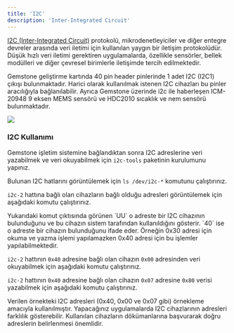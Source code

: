 ```yaml
---
title: 'I2C'
description: 'Inter-Integrated Circuit'
---
```



[I2C (Inter-Integrated Circuit)](https://preprod.kureansiklopedi.com/tr/detay/i2c-inter-integrated-circuit-8c241)
protokolü, mikrodenetleyiciler ve diğer entegre devreler arasında veri iletimi için kullanılan yaygın bir iletişim
protokolüdür. Düşük hızlı veri iletimi gerektiren uygulamalarda, özellikle sensörler, bellek modülleri ve diğer
çevresel birimlerle iletişimde tercih edilmektedir. 

Gemstone geliştirme kartında 40 pin header pinlerinde 1 adet I2C (I2C1) çıkışı bulunmaktadır. Harici olarak
kullanılmak istenen I2C cihazları bu pinler aracılığıyla bağlanılabilir. Ayrıca Gemstone üzerinde i2c ile haberleşen
ICM-20948 9 eksen MEMS sensörü ve  HDC2010 sıcaklık ve nem sensörü bulunmaktadır.

<Frame caption="Todo: i2C pinlerini belirten kart görseli">
  <img className="rounded-lg" noZoom src="/images/under-construction.png" />
</Frame>

### I2C Kullanımı

Gemstone işletim sistemine bağlandıktan sonra I2C adreslerine veri yazabilmek ve veri okuyabilmek 
için `i2c-tools` paketinin kurulumunu yapınız.

<SnippetInstallTools />

Bulunan I2C hatlarını görüntülemek için `ls /dev/i2c-*` komutunu çalıştırınız.

<SnippetI2CDevices />

`i2c-2` hattına bağlı olan cihazların bağlı olduğu adresleri görüntülemek için aşağıdaki komutu çalıştırınız.

<SnippetExamplesI2CDetect />

<Note>
Yukarıdaki komut çıktısında görünen `UU` o adreste bir I2C cihazının bulunduğunu ve bu cihazın sistem tarafından
kullanıldığını gösterir. `40` ise o adreste bir cihazın bulunduğunu ifade eder. Örneğin 0x30 adresi için okuma ve
yazma işlemi yapılamazken 0x40 adresi için bu işlemler yapılabilmektedir.
</Note>

`i2c-2` hattının `0x40` adresine bağlı olan cihazın `0x00` adresinden veri okuyabilmek için
aşağıdaki komutu çalıştırınız.

<SnippetRead />

`i2c-2` hattının `0x40` adresine bağlı olan cihazın `0x07` adresine `0x80` verisi yazabilmek için aşağıdaki
komutu çalıştırınız.

<SnippetWrite />

<Warning>
Verilen örnekteki I2C adresleri (0x40, 0x00 ve 0x07 gibi) örnekleme amacıyla kullanılmıştır. Yapacağınız uygulamalarda 
I2C cihazlarının adresleri farklılık gösterebilir. Kullanılan cihazların dökümanlarına başvurarak doğru adreslerin 
belirlenmesi önemlidir.
</Warning>
